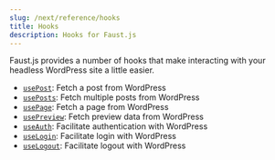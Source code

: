 ```yaml
---
slug: /next/reference/hooks
title: Hooks
description: Hooks for Faust.js
---
```


Faust.js provides a number of hooks that make interacting with your headless WordPress site a little easier.

- [`usePost`](/next/reference/hooks/usePost): Fetch a post from WordPress
- [`usePosts`](/next/reference/hooks/usePosts): Fetch multiple posts from WordPress
- [`usePage`](/next/reference/hooks/usePage): Fetch a page from WordPress
- [`usePreview`](/next/reference/hooks/usePreview): Fetch preview data from WordPress
- [`useAuth`](/next/reference/hooks/useAuth): Facilitate authentication with WordPress
- [`useLogin`](/next/reference/hooks/useLogin): Facilitate login with WordPress
- [`useLogout`](/next/reference/hooks/useLogout): Facilitate logout with WordPress
